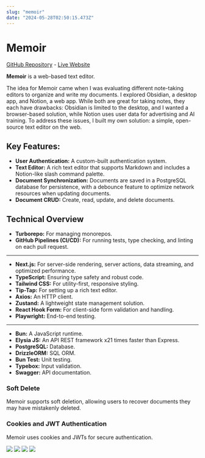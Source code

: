```yaml
---
slug: "memoir"
date: "2024-05-28T02:50:15.473Z"
---
```


# Memoir

[GitHub Repository](https://github.com/huilensolis/memoir) - [Live Website](https://memoir-oak.vercel.app/)

**Memoir** is a web-based text editor.

The idea for Memoir came when I was evaluating different note-taking editors to organize and write my documents. I explored Obsidian, a desktop app, and Notion, a web app. While both are great for taking notes, they each have drawbacks: Obsidian is limited to the desktop, and I wanted a browser-based solution, while Notion uses user data for advertising and AI training. To address these issues, I built my own solution: a simple, open-source text editor on the web.

## Key Features:

- **User Authentication:** A custom-built authentication system.
- **Text Editor:** A rich text editor that supports Markdown and includes a Notion-like slash command palette.
- **Document Synchronization:** Documents are saved in a PostgreSQL database for persistence, with a debounce feature to optimize network resources when updating documents.
- **Document CRUD:** Create, read, update, and delete documents.

## Technical Overview

- **Turborepo:** For managing monorepos.
- **GitHub Pipelines (CI/CD):** For running tests, type checking, and linting on each pull request.

---

- **Next.js:** For server-side rendering, server actions, data streaming, and optimized performance.
- **TypeScript:** Ensuring type safety and robust code.
- **Tailwind CSS:** For utility-first, responsive styling.
- **Tip-Tap:** For setting up a rich text editor.
- **Axios:** An HTTP client.
- **Zustand:** A lightweight state management solution.
- **React Hook Form:** For client-side form validation and handling.
- **Playwright:** End-to-end testing.

---

- **Bun:** A JavaScript runtime.
- **Elysia JS:** An API REST framework x21 times faster than Express.
- **PostgreSQL:** Database.
- **DrizzleORM:** SQL ORM.
- **Bun Test:** Unit testing.
- **Typebox:** Input validation.
- **Swagger:** API documentation.

### Soft Delete

Memoir supports soft deletion, allowing users to recover documents they may have mistakenly deleted.

### Cookies and JWT Authentication

Memoir uses cookies and JWTs for secure authentication.

<img src="/projects/memoir/memoir-sign-up.png" width={700} height={400} />
<img src="/projects/memoir/memoir-search.png" width={700} height={400} />
<img src="/projects/memoir/memoir-document.png" width={700} height={400} />
<img src="/projects/memoir/memoir-slash-command.png" width={700} height={400} />
